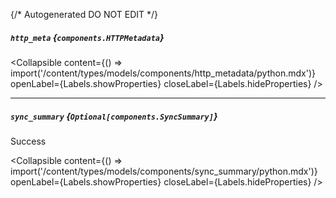 {/* Autogenerated DO NOT EDIT  */}

##### `http_meta` *{`components.HTTPMetadata`}*

<Collapsible content={() => import('/content/types/models/components/http_metadata/python.mdx')} openLabel={Labels.showProperties} closeLabel={Labels.hideProperties} />


---
##### `sync_summary` *{`Optional[components.SyncSummary]`}*
Success

<Collapsible content={() => import('/content/types/models/components/sync_summary/python.mdx')} openLabel={Labels.showProperties} closeLabel={Labels.hideProperties} />



